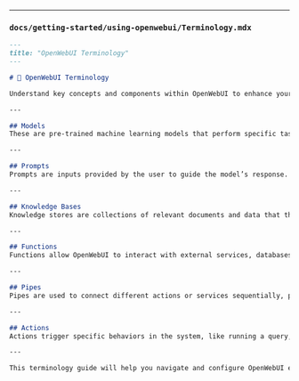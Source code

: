 
---

### `docs/getting-started/using-openwebui/Terminology.mdx`
```md
---
title: "OpenWebUI Terminology"
---

# 📖 OpenWebUI Terminology

Understand key concepts and components within OpenWebUI to enhance your usage and configuration.

---

## Models  
These are pre-trained machine learning models that perform specific tasks, such as natural language generation (e.g., Llama 3.2). Models can be managed locally or remotely and configured through Ollama.

---

## Prompts  
Prompts are inputs provided by the user to guide the model’s response. Effective prompts are essential for generating meaningful outputs from the model.

---

## Knowledge Bases  
Knowledge stores are collections of relevant documents and data that the model can query during conversations. With **Retrieval-Augmented Generation (RAG)**, the model retrieves useful information from the store.

---

## Functions  
Functions allow OpenWebUI to interact with external services, databases, or custom code within workflows. They extend the capabilities of the LLM.

---

## Pipes  
Pipes are used to connect different actions or services sequentially, passing the output of one step as the input to the next.

---

## Actions  
Actions trigger specific behaviors in the system, like running a query, sending a message, or generating content. Actions can be automated using workflows.

---

This terminology guide will help you navigate and configure OpenWebUI effectively!
